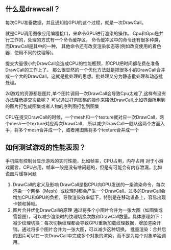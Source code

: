 ## 什么是drawcall？
每次CPU准备数据，并且通知给GPU的这个过程，就是一次DrawCall。

就是CPU调用图像应用编程接口，来命令GPU进行渲染的操作。
Cpu和Gpu是并行工作的，处理的方式有一个命令缓存区，
命令缓冲区中的命令还有很多种类，而DrawCall是其中的一种，
其他命令还有改变渲染状态等(例如改变使用的着色器，使用不同的纹理等)。

提交大量很小的DrawCall会造成CPU的性能瓶颈，即CPU把时间都花费在准备DrawCall的工作上了。
那么很显然的一个优化方法就是把很多小的DrawCall合并成一个大的DrawCall，这就是批处理的思想。批处理又分为静态批处理和动态批处理。

2d游戏的资源都是图片,单个图片调用一次DrawCall会导致Cpu太难了,这样有没有办法降低提交次数呢？
可以通过打包图集的操作来降低DrawCall,比如界面所用到的图片打包成图集或者人物的序列图打包到图集

CPU在提交DrawCall的时候，一个mesh和一个texture就对应一次DrawCall，两个mesh一个texture对应两次DrawCall，
所以减少DrawCall一般从这两个方面入手，将多个mesh合并成一个，或者用图集将多个texture合并成一个

## 如何测试游戏的性能表现？
手机端有控制台显示游戏的实时性能，比如帧率，CPU占用，内存占用
对于小游戏而言，CPU占用，帧率一般是没有啥问题的，但是有可能会有内存泄漏，比如说图片缓存问题

1. DrawCall的定义及影响
DrawCall是指CPU向GPU发送的一条渲染命令，每次渲染一个网格（Mesh）或纹理时都会产生一个DrawCall。过多的DrawCall会增加CPU和GPU的负担，导致渲染效率低下，特别是在移动设备上，容易出现卡顿和掉帧。
2. 图片合并优化DrawCall的原理
通过将多个小图片合并为一张大图（如图集或雪碧图），可以减少渲染时的纹理切换次数和DrawCall数量。具体原理如下：
减少纹理切换：每次切换纹理都会导致GPU重新加载纹理数据，增加渲染开销。通过将多个图片合并为一张大图，可以减少这种切换。
批量渲染：合并后的图片可以在一次DrawCall中完成多个对象的渲染，而不是为每个对象单独调用。